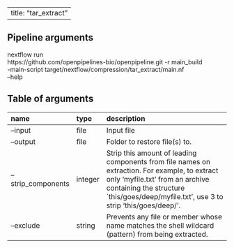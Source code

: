 
---
title: "tar_extract"
---

## Pipeline arguments

nextflow run \
https://github.com/openpipelines-bio/openpipeline.git -r main_build \
-main-script target/nextflow/compression/tar_extract/main.nf \
--help

## Table of arguments

| name               | type    | description                                                                                                                                                                                                              |
|:-------------------|:--------|:-------------------------------------------------------------------------------------------------------------------------------------------------------------------------------------------------------------------------|
| --input            | file    | Input file                                                                                                                                                                                                               |
| --output           | file    | Folder to restore file(s) to.                                                                                                                                                                                            |
| --strip_components | integer | Strip this amount of leading components from file names on extraction. For example, to extract only 'myfile.txt' from an archive containing the structure `this/goes/deep/myfile.txt', use 3 to strip 'this/goes/deep/'. |
| --exclude          | string  | Prevents any file or member whose name matches the shell wildcard (pattern) from being extracted.                                                                                                                        |